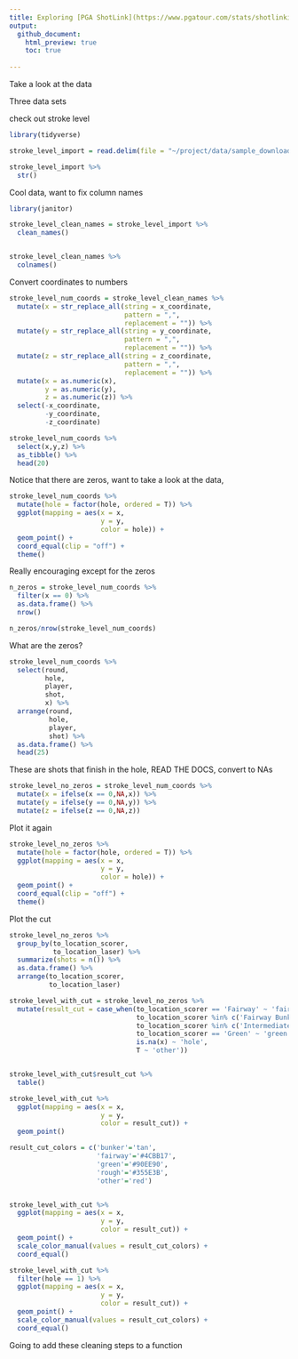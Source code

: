 ```yaml
---
title: Exploring [PGA ShotLink](https://www.pgatour.com/stats/shotlinkintelligence/overview.html)
output: 
  github_document:
    html_preview: true
    toc: true
    
---
```


Take a look at the data

Three data sets

check out stroke level

```r

library(tidyverse)

stroke_level_import = read.delim(file = "~/project/data/sample_download/StrokeLevelTOURChamp.txt")

stroke_level_import %>% 
  str()

```

Cool data, want to fix column names

```r


library(janitor)

stroke_level_clean_names = stroke_level_import %>% 
  clean_names()


stroke_level_clean_names %>% 
  colnames()


```

Convert coordinates to numbers

```r

stroke_level_num_coords = stroke_level_clean_names %>% 
  mutate(x = str_replace_all(string = x_coordinate,
                             pattern = ",",
                             replacement = "")) %>%
  mutate(y = str_replace_all(string = y_coordinate,
                             pattern = ",",
                             replacement = "")) %>% 
  mutate(z = str_replace_all(string = z_coordinate,
                             pattern = ",",
                             replacement = "")) %>% 
  mutate(x = as.numeric(x),
         y = as.numeric(y),
         z = as.numeric(z)) %>% 
  select(-x_coordinate, 
         -y_coordinate, 
         -z_coordinate)

stroke_level_num_coords %>% 
  select(x,y,z) %>% 
  as_tibble() %>% 
  head(20)


```

Notice that there are zeros, want to take a look at the data, 

```r

stroke_level_num_coords %>% 
  mutate(hole = factor(hole, ordered = T)) %>% 
  ggplot(mapping = aes(x = x,
                       y = y,
                       color = hole)) +
  geom_point() +
  coord_equal(clip = "off") +
  theme()


```


Really encouraging except for the zeros


```r

n_zeros = stroke_level_num_coords %>% 
  filter(x == 0) %>% 
  as.data.frame() %>% 
  nrow()

n_zeros/nrow(stroke_level_num_coords)

```

What are the zeros?

```r

stroke_level_num_coords %>% 
  select(round,
         hole,
         player,
         shot,
         x) %>% 
  arrange(round,
          hole,
          player,
          shot) %>% 
  as.data.frame() %>% 
  head(25)

```

These are shots that finish in the hole, READ THE DOCS, convert to NAs

```r

stroke_level_no_zeros = stroke_level_num_coords %>% 
  mutate(x = ifelse(x == 0,NA,x)) %>% 
  mutate(y = ifelse(y == 0,NA,y)) %>% 
  mutate(z = ifelse(z == 0,NA,z)) 

```


Plot it again

```r

stroke_level_no_zeros %>% 
  mutate(hole = factor(hole, ordered = T)) %>%
  ggplot(mapping = aes(x = x,
                       y = y,
                       color = hole)) +
  geom_point() +
  coord_equal(clip = "off") +
  theme()


```



Plot the cut

```r

stroke_level_no_zeros %>% 
  group_by(to_location_scorer,
           to_location_laser) %>% 
  summarize(shots = n()) %>% 
  as.data.frame() %>% 
  arrange(to_location_scorer,
          to_location_laser)

```


```r

stroke_level_with_cut = stroke_level_no_zeros %>% 
  mutate(result_cut = case_when(to_location_scorer == 'Fairway' ~ 'fairway',
                                to_location_scorer %in% c('Fairway Bunker', 'Green Side Bunker') ~ 'bunker',
                                to_location_scorer %in% c('Intermediate Rough','Primary Rough') ~ 'rough',
                                to_location_scorer == 'Green' ~ 'green',
                                is.na(x) ~ 'hole',
                                T ~ 'other'))


stroke_level_with_cut$result_cut %>% 
  table()

```



```r

stroke_level_with_cut %>% 
  ggplot(mapping = aes(x = x,
                       y = y,
                       color = result_cut)) +
  geom_point()

```

```r

result_cut_colors = c('bunker'='tan',
                      'fairway'='#4CBB17',
                      'green'='#90EE90',
                      'rough'='#355E3B',
                      'other'='red')


stroke_level_with_cut %>% 
  ggplot(mapping = aes(x = x,
                       y = y,
                       color = result_cut)) +
  geom_point() +
  scale_color_manual(values = result_cut_colors) +
  coord_equal()

```


```r

stroke_level_with_cut %>% 
  filter(hole == 1) %>% 
  ggplot(mapping = aes(x = x,
                       y = y,
                       color = result_cut)) +
  geom_point() +
  scale_color_manual(values = result_cut_colors) +
  coord_equal()

```

Going to add these cleaning steps to a function



